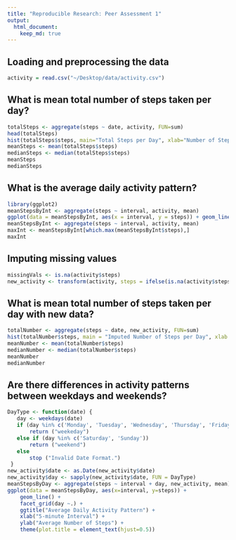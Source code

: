 ```yaml
---
title: "Reproducible Research: Peer Assessment 1"
output: 
  html_document:
    keep_md: true
---
```


## Loading and preprocessing the data
```r
activity = read.csv("~/Desktop/data/activity.csv")
```
## What is mean total number of steps taken per day?
```r
totalSteps <- aggregate(steps ~ date, activity, FUN=sum)
head(totalSteps)
hist(totalSteps$steps, main="Total Steps per Day", xlab="Number of Steps")
meanSteps <- mean(totalSteps$steps)
medianSteps <- median(totalSteps$steps)
meanSteps
medianSteps
```
## What is the average daily activity pattern?
```r
library(ggplot2)
meanStepsByInt <- aggregate(steps ~ interval, activity, mean)
ggplot(data = meanStepsByInt, aes(x = interval, y = steps)) + geom_line() + ggtitle("Average Daily Activity Pattern") + xlab("5-minute Interval") + ylab("Average Number of Steps") 
meanStepsByInt <- aggregate(steps ~ interval, activity, mean)
maxInt <- meanStepsByInt[which.max(meanStepsByInt$steps),]
maxInt
```

## Imputing missing values
```r
missingVals <- is.na(activity$steps)
new_activity <- transform(activity, steps = ifelse(is.na(activity$steps), meanStepsByInt$steps[match(activity$interval, meanStepsByInt$interval)], activity$steps)) 
```
## What is mean total number of steps taken per day with new data?
```r
totalNumber <- aggregate(steps ~ date, new_activity, FUN=sum)
hist(totalNumber$steps, main = "Imputed Number of Steps per Day", xlab = "Number of Steps")
meanNumber <- mean(totalNumber$steps)
medianNumber <- median(totalNumber$steps)
meanNumber
medianNumber
```
## Are there differences in activity patterns between weekdays and weekends?
```r
DayType <- function(date) {
   day <- weekdays(date)
   if (day %in% c('Monday', 'Tuesday', 'Wednesday', 'Thursday', 'Friday'))
       return ("weekeday")
   else if (day %in% c('Saturday', 'Sunday'))
       return ("weekend")
   else
       stop ("Invalid Date Format.")
 }
new_activity$date <- as.Date(new_activity$date)
new_activity$day <- sapply(new_activity$date, FUN = DayType)
meanStepsByDay <- aggregate(steps ~ interval + day, new_activity, mean) 
ggplot(data = meanStepsByDay, aes(x=interval, y=steps)) +
	geom_line() +
	facet_grid(day ~.) +
	ggtitle("Average Daily Activity Pattern") +
	xlab("5-minute Interval") +
	ylab("Average Number of Steps") +
	theme(plot.title = element_text(hjust=0.5))

```
